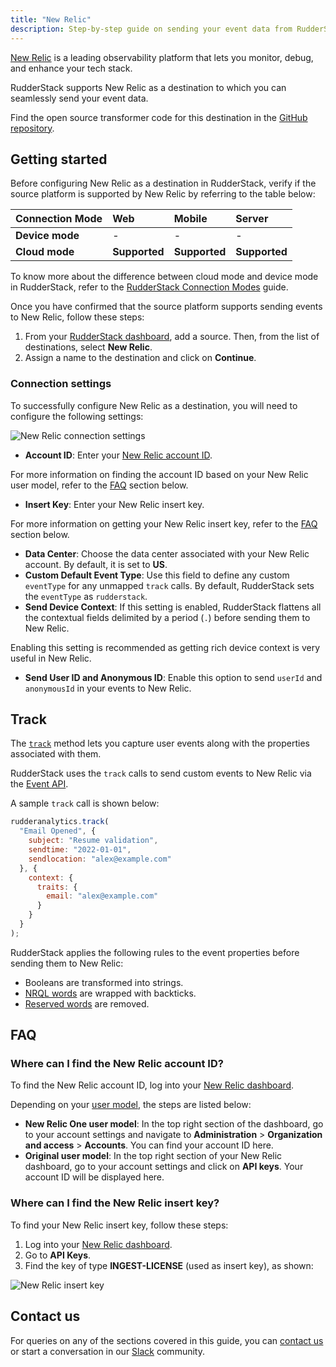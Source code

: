 ```yaml
---
title: "New Relic"
description: Step-by-step guide on sending your event data from RudderStack to New Relic.
---
```


[New Relic](https://newrelic.com/) is a leading observability platform that lets you monitor, debug, and enhance your tech stack.

RudderStack supports New Relic as a destination to which you can seamlessly send your event data.

<div class="successBlock">

Find the open source transformer code for this destination in the <a href="https://github.com/rudderlabs/rudder-transformer/tree/master/v0/destinations/new-relic">GitHub repository</a>.
</div>

## Getting started

Before configuring New Relic as a destination in RudderStack, verify if the source platform is supported by New Relic by referring to the table below:

| **Connection Mode** | **Web** | **Mobile** | **Server** |
| :--- | :--- | :--- | :--- |
| **Device mode** | - | - | - |
| **Cloud mode** | **Supported**  | **Supported** | **Supported** |

<div class="infoBlock">
    
To know more about the difference between cloud mode and device mode in RudderStack, refer to the <a href="https://rudderstack.com/docs/rudderstack-cloud/rudderstack-connection-modes/">RudderStack Connection Modes</a> guide.
</div>

Once you have confirmed that the source platform supports sending events to New Relic, follow these steps:

1. From your [RudderStack dashboard](https://app.rudderstack.com/), add a source. Then, from the list of destinations, select **New Relic**.
2. Assign a name to the destination and click on **Continue**.

### Connection settings

To successfully configure New Relic as a destination, you will need to configure the following settings:

<img src="../../assets/event-stream-destinations/new-relic-connection-settings.png" alt="New Relic connection settings"/>

- **Account ID**: Enter your [New Relic account ID](https://docs.newrelic.com/docs/accounts/accounts-billing/account-structure/account-id/).

<div class="infoBlock">

For more information on finding the account ID based on your New Relic user model, refer to the <a href="#faq">FAQ</a> section below.
</div>

- **Insert Key**: Enter your New Relic insert key.

<div class="infoBlock">

For more information on getting your New Relic insert key, refer to the <a href="#faq">FAQ</a> section below.
</div>

- **Data Center**: Choose the data center associated with your New Relic account. By default, it is set to **US**.
- **Custom Default Event Type**: Use this field to define any custom `eventType` for any unmapped `track` calls. By default, RudderStack sets the `eventType` as `rudderstack`.
- **Send Device Context**: If this setting is enabled, RudderStack flattens all the contextual fields delimited by a period (`.`) before sending them to New Relic.

<div class="successBlock">

Enabling this setting is recommended as getting rich device context is very useful in New Relic.
</div>

- **Send User ID and Anonymous ID**: Enable this option to send `userId` and `anonymousId` in your events to New Relic.

## Track

The [`track`](https://www.rudderstack.com/docs/rudderstack-api/api-specification/rudderstack-spec/track/) method lets you capture user events along with the properties associated with them.

RudderStack uses the `track` calls to send custom events to New Relic via the [Event API](https://docs.newrelic.com/docs/data-apis/ingest-apis/event-api/introduction-event-api/).

A sample `track` call is shown below:

```javascript
rudderanalytics.track(
  "Email Opened", {
    subject: "Resume validation",
    sendtime: "2022-01-01",
    sendlocation: "alex@example.com"
  }, {
    context: {
      traits: {
        email: "alex@example.com"
      }
    }
  }
);
```

RudderStack applies the following rules to the event properties before sending them to New Relic:

- Booleans are transformed into strings.
- [NRQL words](https://docs.newrelic.com/docs/data-apis/custom-data/custom-events/data-requirements-limits-custom-event-data/#:~:text=to%20the%20logs.-,NRQL%20syntax%20terms,-If%20you%20need) are wrapped with backticks.
- [Reserved words](https://docs.newrelic.com/docs/data-apis/custom-data/custom-events/data-requirements-limits-custom-event-data/#reserved-words) are removed.

## FAQ

### Where can I find the New Relic account ID?

To find the New Relic account ID, log into your [New Relic dashboard](https://one.newrelic.com). 

Depending on your [user model](https://docs.newrelic.com/docs/accounts/original-accounts-billing/original-users-roles/overview-user-models/), the steps are listed below:

- **New Relic One user model**:  In the top right section of the dashboard, go to your account settings and navigate to **Administration** > **Organization and access** >  **Accounts**. You can find your account ID here.
- **Original user model**: In the top right section of your New Relic dashboard, go to your account settings and click on **API keys**. Your account ID will be displayed here.

### Where can I find the New Relic insert key?

To find your New Relic insert key, follow these steps:

1. Log into your [New Relic dashboard](https://one.newrelic.com).
2. Go to **API Keys**.
3. Find the key of type **INGEST-LICENSE** (used as insert key), as shown:

<img src="../../assets/event-stream-destinations/new-relic-insert-key.png" alt="New Relic insert key"/>

## Contact us

For queries on any of the sections covered in this guide, you can [contact us](mailto:%20docs@rudderstack.com) or start a conversation in our [Slack](https://rudderstack.com/join-rudderstack-slack-community) community.
